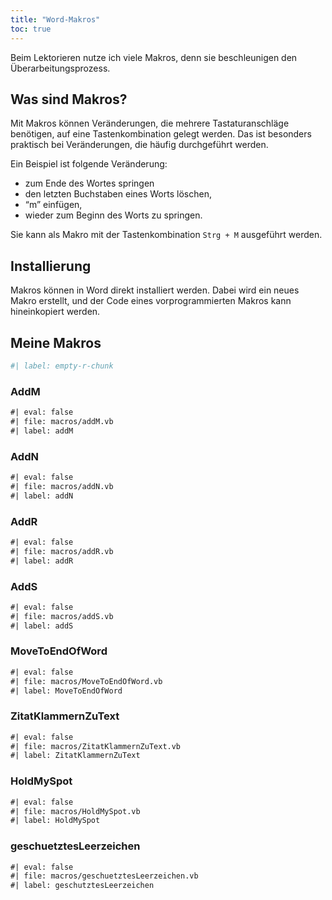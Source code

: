 ```yaml
---
title: "Word-Makros"
toc: true
---
```


Beim Lektorieren nutze ich viele Makros, denn sie beschleunigen den Überarbeitungsprozess.

## Was sind Makros?

Mit Makros können Veränderungen, die mehrere Tastaturanschläge benötigen, auf eine Tastenkombination gelegt werden.
Das ist besonders praktisch bei Veränderungen, die häufig durchgeführt werden.

Ein Beispiel ist folgende Veränderung:

-   zum Ende des Wortes springen
-   den letzten Buchstaben eines Worts löschen,
-   "m" einfügen,
-   wieder zum Beginn des Worts zu springen.

Sie kann als Makro mit der Tastenkombination `Strg + M` ausgeführt werden.

## Installierung

Makros können in Word direkt installiert werden.
Dabei wird ein neues Makro erstellt, und der Code eines vorprogrammierten Makros kann hineinkopiert werden.

## Meine Makros
```r
#| label: empty-r-chunk

```


### AddM
```default
#| eval: false
#| file: macros/addM.vb
#| label: addM
```

### AddN
```default
#| eval: false
#| file: macros/addN.vb
#| label: addN
```

### AddR
```default
#| eval: false
#| file: macros/addR.vb
#| label: addR
```

### AddS
```default
#| eval: false
#| file: macros/addS.vb
#| label: addS
```

### MoveToEndOfWord

```default
#| eval: false
#| file: macros/MoveToEndOfWord.vb
#| label: MoveToEndOfWord
```

### ZitatKlammernZuText

```default
#| eval: false
#| file: macros/ZitatKlammernZuText.vb
#| label: ZitatKlammernZuText
```
### HoldMySpot

```default
#| eval: false
#| file: macros/HoldMySpot.vb
#| label: HoldMySpot
```

### geschuetztesLeerzeichen

```default
#| eval: false
#| file: macros/geschuetztesLeerzeichen.vb
#| label: geschutztesLeerzeichen
```